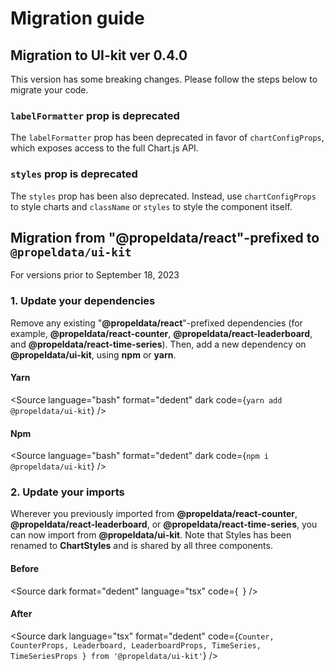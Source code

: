 
<Meta title="Getting started/Migration guide" />

# Migration guide

## Migration to UI-kit ver 0.4.0

This version has some breaking changes. Please follow the steps below to migrate your code.

### `labelFormatter` prop is deprecated

The `labelFormatter` prop has been deprecated in favor of `chartConfigProps`, which exposes access to the full Chart.js
API.

<SourceCode of={TimeSeriesStories.ChartFormatYLabelsStory} shown />

### `styles` prop is deprecated

The `styles` prop has been also deprecated. Instead, use `chartConfigProps` to style charts and `className` or `styles`
to style the component itself.

<SourceCode of={TimeSeriesStories.CustomStyleStory} shown />

## Migration from "@propeldata/react"-prefixed to `@propeldata/ui-kit`

For versions prior to September 18, 2023

### 1. Update your dependencies

Remove any existing "**@propeldata/react**"-prefixed dependencies (for example, **@propeldata/react-counter**,
**@propeldata/react-leaderboard**, and **@propeldata/react-time-series**). Then, add a new dependency on
**@propeldata/ui-kit**, using **npm** or **yarn**.

#### Yarn

<Source
  language="bash"
  format="dedent"
  dark
  code={`
    yarn add @propeldata/ui-kit
  `}
/>

#### Npm

<Source
  language="bash"
  format="dedent"
  dark
  code={`
    npm i @propeldata/ui-kit
  `}
/>

### 2. Update your imports

Wherever you previously imported from **@propeldata/react-counter**, **@propeldata/react-leaderboard**, or
**@propeldata/react-time-series**, you can now import from **@propeldata/ui-kit**. Note that Styles has been renamed to
**ChartStyles** and is shared by all three components.

#### Before

<Source
  dark
  format="dedent"
  language="tsx"
  code={`
  `}
/>

#### After

<Source
  dark
  language="tsx"
  format="dedent"
  code={`
      Counter,
      CounterProps,
      Leaderboard,
      LeaderboardProps,
      TimeSeries,
      TimeSeriesProps
    } from '@propeldata/ui-kit'
  `}
/>

